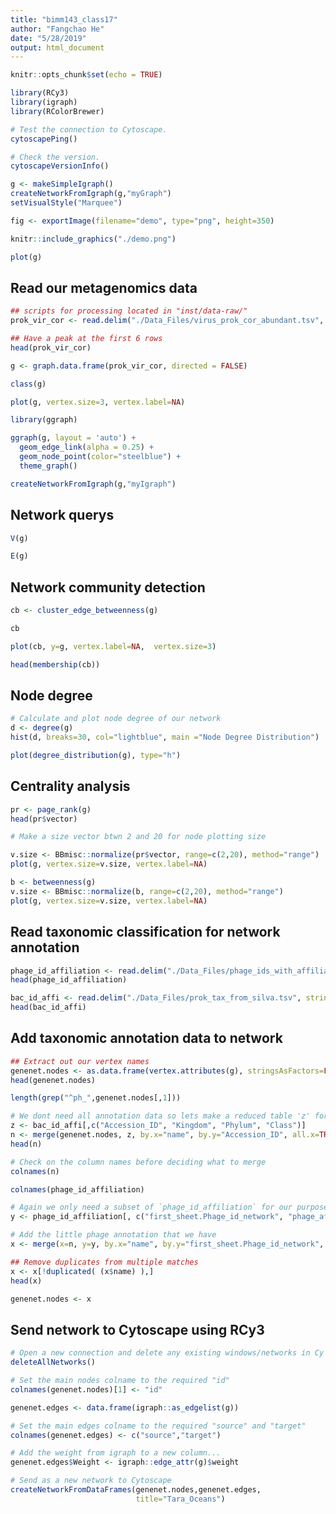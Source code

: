 ```yaml
---
title: "bimm143_class17"
author: "Fangchao He"
date: "5/28/2019"
output: html_document
---
```


```r
knitr::opts_chunk$set(echo = TRUE)
```

```r
library(RCy3)
library(igraph)
library(RColorBrewer)
```

```r
# Test the connection to Cytoscape.
cytoscapePing()
```

```r
# Check the version.
cytoscapeVersionInfo()
```

```r
g <- makeSimpleIgraph()
createNetworkFromIgraph(g,"myGraph")
setVisualStyle("Marquee")
```

```r
fig <- exportImage(filename="demo", type="png", height=350)
```

```r
knitr::include_graphics("./demo.png")
```

```r
plot(g)
```

## Read our metagenomics data

```r
## scripts for processing located in "inst/data-raw/"
prok_vir_cor <- read.delim("./Data_Files/virus_prok_cor_abundant.tsv", stringsAsFactors = FALSE)

## Have a peak at the first 6 rows
head(prok_vir_cor)
```

```r
g <- graph.data.frame(prok_vir_cor, directed = FALSE)
```

```r
class(g)
```

```r
plot(g, vertex.size=3, vertex.label=NA)
```

```r
library(ggraph)
```

```r
ggraph(g, layout = 'auto') +
  geom_edge_link(alpha = 0.25) +
  geom_node_point(color="steelblue") +
  theme_graph()
```

```r
createNetworkFromIgraph(g,"myIgraph")
```

## Network querys

```r
V(g)
```

```r
E(g)
```

## Network community detection

```r
cb <- cluster_edge_betweenness(g)
```

```r
cb
```

```r
plot(cb, y=g, vertex.label=NA,  vertex.size=3)
```

```r
head(membership(cb))
```

## Node degree

```r
# Calculate and plot node degree of our network
d <- degree(g)
hist(d, breaks=30, col="lightblue", main ="Node Degree Distribution")
```

```r
plot(degree_distribution(g), type="h")
```


## Centrality analysis

```r
pr <- page_rank(g)
head(pr$vector)
```

```r
# Make a size vector btwn 2 and 20 for node plotting size

v.size <- BBmisc::normalize(pr$vector, range=c(2,20), method="range")
plot(g, vertex.size=v.size, vertex.label=NA)
```

```r
b <- betweenness(g)
v.size <- BBmisc::normalize(b, range=c(2,20), method="range")
plot(g, vertex.size=v.size, vertex.label=NA)
```

## Read taxonomic classification for network annotation

```r
phage_id_affiliation <- read.delim("./Data_Files/phage_ids_with_affiliation.tsv")
head(phage_id_affiliation)
```

```r
bac_id_affi <- read.delim("./Data_Files/prok_tax_from_silva.tsv", stringsAsFactors = FALSE)
head(bac_id_affi)
```

## Add taxonomic annotation data to network

```r
## Extract out our vertex names
genenet.nodes <- as.data.frame(vertex.attributes(g), stringsAsFactors=FALSE)
head(genenet.nodes)
```

```r
length(grep("^ph_",genenet.nodes[,1]))
```

```r
# We dont need all annotation data so lets make a reduced table 'z' for merging
z <- bac_id_affi[,c("Accession_ID", "Kingdom", "Phylum", "Class")]
n <- merge(genenet.nodes, z, by.x="name", by.y="Accession_ID", all.x=TRUE)
head(n)
```

```r
# Check on the column names before deciding what to merge
colnames(n)
```

```r
colnames(phage_id_affiliation)
```

```r
# Again we only need a subset of `phage_id_affiliation` for our purposes
y <- phage_id_affiliation[, c("first_sheet.Phage_id_network", "phage_affiliation","Tax_order", "Tax_subfamily")]

# Add the little phage annotation that we have
x <- merge(x=n, y=y, by.x="name", by.y="first_sheet.Phage_id_network", all.x=TRUE)

## Remove duplicates from multiple matches
x <- x[!duplicated( (x$name) ),]
head(x)
```

```r
genenet.nodes <- x
```

## Send network to Cytoscape using RCy3

```r
# Open a new connection and delete any existing windows/networks in Cy
deleteAllNetworks()
```

```r
# Set the main nodes colname to the required "id" 
colnames(genenet.nodes)[1] <- "id"
```

```r
genenet.edges <- data.frame(igraph::as_edgelist(g))

# Set the main edges colname to the required "source" and "target" 
colnames(genenet.edges) <- c("source","target")

# Add the weight from igraph to a new column...
genenet.edges$Weight <- igraph::edge_attr(g)$weight

# Send as a new network to Cytoscape
createNetworkFromDataFrames(genenet.nodes,genenet.edges, 
                            title="Tara_Oceans")
```
